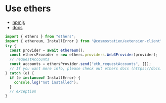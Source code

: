 # Use ethers

- [npmjs](https://www.npmjs.com/package/ethers)
- [docs](https://docs.ethers.io)

```typescript
import { ethers } from "ethers";
import { ethereum, InstallError } from "@cosmostation/extension-client";
try {
  const provider = await ethereum();
  const ethersProvider = new ethers.providers.Web3Provider(provider);
  // requestAccounts
  const accounts = ethersProvider.send("eth_requestAccounts", []);
  // If you want more info, please check out ethers docs (https://docs.ethers.io)
} catch (e) {
  if (e instanceof InstallError) {
    console.log("not installed");
  }
  // exception
}
```
